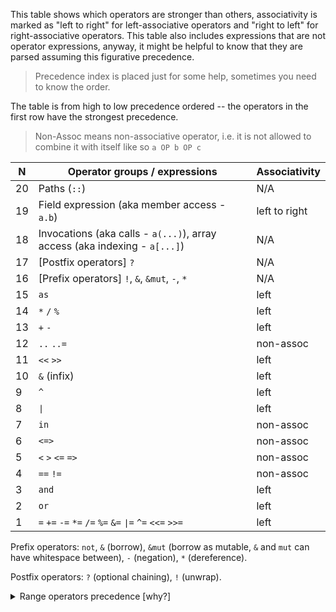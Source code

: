 This table shows which operators are stronger than others, associativity is marked as "left to right" for left-associative operators and "right to left" for right-associative operators.
This table also includes expressions that are not operator expressions, anyway, it might be helpful to know that they are parsed assuming this figurative precedence.

> Precedence index is placed just for some help, sometimes you need to know the order.

The table is from high to low precedence ordered -- the operators in the first row have the strongest precedence.

> Non-Assoc means non-associative operator, i.e. it is not allowed to combine it with itself like so `a OP b OP c`

|  N  | Operator groups / expressions | Associativity |
| --- | ----------------------------- | ------------- |
| 20  | Paths (`::`) | N/A |
| 19  | Field expression (aka member access - `a.b`) | left to right |
| 18  | Invocations (aka calls - `a(...)`), array access (aka indexing - `a[...]`) | N/A |
| 17  | [Postfix operators] `?` | N/A |
| 16  | [Prefix operators] `!`, `&`, `&mut`, `-`, `*` | N/A |
| 15  | `as` | left |
| 14  | `*` `/` `%` | left |
| 13  | `+` `-` | left |
| 12  | `..` `..=` | non-assoc |
| 11  | `<<` `>>` | left |
| 10  | `&` (infix) | left |
|  9  | `^` | left |
|  8  | `∣` | left |
|  7  | `in` | non-assoc |
|  6  | `<=>` | non-assoc |
|  5  | `<` `>` `<=` `=>` | non-assoc |
|  4  | `==` `!=` | non-assoc |
|  3  | `and` | left |
|  2  | `or` | left |
|  1  | `=` `+=` `-=` `*=` `/=` `%=` `&=` `∣=` `^=` `<<=` `>>=` | left |

Prefix operators: `not`, `&` (borrow), `&mut` (borrow as mutable, `&` and `mut` can have whitespace between), `-` (negation), `*` (dereference).

Postfix operators: `?` (optional chaining), `!` (unwrap).

<details>
  <summary>Range operators precedence [why?]</summary>
  <blockquote>
    Range operators have this kind of precedence as we want to write `a..b+1` which means `a..(b+1)`
    as far as writing `a..b == c..d` which means `(a..b) == (c..d)`
  </blockquote>
</details>
